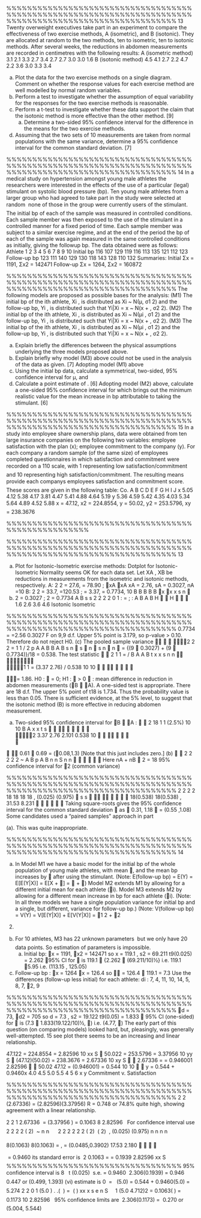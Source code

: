 

%%%%%%%%%%%%%%%%%%%%%%%%%%%%%%%%%%%%%%%%%%%%%%%%%%%%%%%%%%%%%%%%%%%%%%%%%%%%%%%%%%%%%%%%%%%%%%%%%%%%%%%%%
13 Twenty overweight executives take part in an experiment to compare the
effectiveness of two exercise methods, A (isometric), and B (isotonic). They are
allocated at random to the two methods, ten to isometric, ten to isotonic methods.
After several weeks, the reductions in abdomen measurements are recorded in
centimetres with the following results:
A (isometric method) 3.1 2.1 3.3 2.7 3.4 2.7 2.7 3.0 3.0 1.6
B (isotonic method) 4.5 4.1 2.7 2.2 4.7 2.2 3.6 3.0 3.3 3.4
\item (a) Plot the data for the two exercise methods on a single diagram.
Comment on whether the response values for each exercise method
are well modelled by normal random variables.
(b) Perform a test to investigate whether the assumption of equal
variability for the responses for the two exercise methods is
reasonable.
(c) Perform a t-test to investigate whether these data support the
claim that the isotonic method is more effective than the other
method. [9]
\item (a) Determine a two-sided 95% confidence interval for the difference in
the means for the two exercise methods.
(b) Assuming that the two sets of 10 measurements are taken from
normal populations with the same variance, determine a 95%
confidence interval for the common standard deviation. [7]

%%%%%%%%%%%%%%%%%%%%%%%%%%%%%%%%%%%%%%%%%%%%%%%%%%%%%%%%%%%%%%%%%%%%%%%%%%%%%%%%%%%%%%%%%%%%%%%%%%%%%%%%%
14 In a medical study on hypertension amongst young male athletes the researchers
were interested in the effects of the use of a particular (legal) stimulant on systolic
blood pressure (bp).
Ten young male athletes from a larger group who had agreed to take part in the
study were selected at random  none of those in the group were currently users of
the stimulant. The initial bp of each of the sample was measured in controlled
conditions. Each sample member was then exposed to the use of the stimulant in a
controlled manner for a fixed period of time. Each sample member was subject to a
similar exercise regime, and at the end of the period the bp of each of the sample
was again measured in the same controlled conditions as initially, giving the followup
bp.
The data obtained were as follows:
Athlete 1 2 3 4 5 6 7 8 9 10
Initial bp 116 107 129 119 116 113 135 121 112 123
Follow-up bp 123 111 140 129 130 118 143 128 110 132
Summaries: Initial Σx = 1191, Σx2 = 142471 Follow-up Σx = 1264, Σx2 = 160872

%%%%%%%%%%%%%%%%%%%%%%%%%%%%%%%%%%%%%%%%%%%%%%%%%%%%%%%%%%%%%%%%%%%%%%%%%%%%%%%%%%%%%%%%%%%%%%%%%%%%%%%%%
The following models are proposed as possible bases for the analysis:
(M1) The initial bp of the ith athlete, Xi , is distributed as Xi ~ N(μ, σ1
2) and the
follow-up bp, Yi , is distributed such that Yi|Xi = x ~ N(x + \alpha, σ2
2).
(M2) The initial bp of the ith athlete, Xi , is distributed as Xi ~ N(μi , σ1
2) and the
follow-up bp, Yi , is distributed such that Yi|Xi = x ~ N(x + \alpha, σ2
2).
(M3) The initial bp of the ith athlete, Xi , is distributed as Xi ~ N(μi , σ1
2) and the
follow-up bp, Yi , is distributed such that Yi|Xi = x ~ N(x + \alphai , σ2
2).
\item (a) Explain briefly the differences between the physical assumptions
underlying the three models proposed above.
(b) Explain briefly why model (M3) above could not be used in the
analysis of the data as given. [7]
\item Adopting model (M1) above
(a) Using the initial bp data, calculate a symmetrical, two-sided, 95%
confidence interval for μ, and
(b) Calculate a point estimate of \alpha. [6]
\item Adopting model (M2) above, calculate a one-sided 95% confidence interval
for \alpha which brings out the minimum realistic value for the mean increase
in bp attributable to taking the stimulant. [6]

%%%%%%%%%%%%%%%%%%%%%%%%%%%%%%%%%%%%%%%%%%%%%%%%%%%%%%%%%%%%%%%%%%%%%%%%%%%%%%%%%%%%%%%%%%%%%%%%%%%%%%%%%
15 In a study into employee share ownership plans, data were obtained from ten
large insurance companies on the following two variables:
employee satisfaction with the plan (x);
employee commitment to the company (y).
For each company a random sample (of the same size) of employees completed
questionnaires in which satisfaction and commitment were recorded on a 110
scale, with 1 representing low satisfaction/commitment and 10 representing high
satisfaction/commitment. The resulting means provide each companys
employees satisfaction and commitment score. These scores are given in the
following table:
Co. A B C D E F G H I J
x 5.05 4.12 5.38 4.17 3.81 4.47 5.41 4.88 4.64 5.19
y 5.36 4.59 5.42 4.35 4.03 5.34 5.64 4.89 4.52 5.88
x = 47.12, x2 = 224.8554, y = 50.02, y2 = 253.5796, xy = 238.3676
\begin{enumerate}[(a)]
\item Draw a scatterplot of y against x and comment briefly on any relationship
between employee satisfaction and commitment. 
\item Calculate the fitted linear regression equation of y on x. 
\item Calculate the coefficient of determination R2 and relate its value to your
comment in part \item. 
\item Assuming the full normal model, calculate an estimate of the error
variance σ2 and obtain a 95% confidence interval for σ2. 
\item Calculate a 95% confidence interval for the true underlying slope
coefficient. 
\item For companies with an employees satisfaction score of 5.0, calculate an
estimate of the expected employees commitment score together with 95%
confidence limits. 
\end{enumerate}

%%%%%%%%%%%%%%%%%%%%%%%%%%%%%%%%%%%%%%%%%%%%%%%%%%%%


%%%%%%%%%%%%%%%%%%%%%%%%%%%%%%%%%%%%%%%%%%%%%%%%%%%%%%%%%%%%%%%%%%%%%%%%%%%%%%%%%%%%%%%%%%%%%%%%%%%%%%%%%
13 \item (a) Plot for Isotonic-Isometric exercise methods:
Dotplot for Isotonic-Isometric
Normality seems OK for each data set.
Let XA , XB be reductions in measurements from the isometric and
isotonic methods, respectively.
A: 2 2 = 27.6, = 78.90 ; xA xA xA = 2.76, sA = 0.3027, nA =10
B: 2 2 = 33.7, =120.53 ; = 3.37, = 0.7734, 10 B B B B B x x x s n 
(b) 2 = 0.3027 ; 2 = 0.7734 A B s s
2 2 2 2
0 1 : = ; : A B A B H   H   
1.6 2.6 3.6 4.6
Isotonic
Isometric

%%%%%%%%%%%%%%%%%%%%%%%%%%%%%%%%%%%%%%%%%%%%%%%%%%%%%%%%%%%%%%%%%%%%%%%%%%%%%%%%%%%%%%%%%%%%%%%%%%%%%%%%%
0.7734
= =2.56
0.3027
F on 9,9 d.f.
Upper 5% point is 3.179, so p-value > 0.10.
Therefore do not reject H0.
(c) The pooled sample variance
       2 2 2 = 1 1 / 2 p A A B B A B s n  s  n  s n  n 
= {(9  0.3027) + (9  0.7734)}/18 = 0.538.
The test statistic   2 1 1
= / B A
A B
t x x s
n n
  
  
  	
  

1 1
= (3.37 2.76) / 0.538
10 10
  
  	  


  
= 1.86.
H0 :  = 0; H1 :  > 0  : mean difference in reduction in
abdomen measurements (B  A).
A one-sided test is appropriate.
There are 18 d.f. The upper 5% point of t18 is 1.734. Thus the
probability value is less than 0.05. There is sufficient evidence, at
the 5% level, to suggest that the isotonic method (B) is more
effective in reducing abdomen measurement.
\item (a) Two-sided 95% confidence interval for B  A :
  2
18
1 1
(2.5%)
10 10 B A x x t s
  
   
  	
  

 
2
3.37 2.76 2.101 0.538
10
  
   	 


  
0.61  0.69 = (0.08,1.3)
[Note that this just includes zero.]
(b)  
2
2
2 2 2 ~ A B
p
A B n n
S
n n     

Here nA + nB  2 = 18
95% confidence interval for 2 (common variance)

%%%%%%%%%%%%%%%%%%%%%%%%%%%%%%%%%%%%%%%%%%%%%%%%%%%%%%%%%%%%%%%%%%%%%%%%%%%%%%%%%%%%%%%%%%%%%%%%%%%%%%%%%
2 2
2 2
18 18
18 18
,
(0.025) (0.975)
 s s 
     
18(0.538) 18(0.538)
,
31.53 8.231
 
 
 
Taking square-roots gives the 95% confidence interval for the
common standard deviation  as  0.31, 1.18  = (0.55 ,1.08)
Some candidates used a paired samples approach in part \item(a). This was quite
inappropriate.

%%%%%%%%%%%%%%%%%%%%%%%%%%%%%%%%%%%%%%%%%%%%%%%%%%%%%%%%%%%%%%%%%%%%%%%%%%%%%%%%%%%%%%%%%%%%%%%%%%%%%%%%%
14 \item (a) In Model M1 we have a basic model for the initial bp of the whole
population of young male athletes, with mean , and the mean bp
increases by  after using the stimulant.
(Note: E(follow-up bp) = E(Y) = E[E(Y|X)] = E[X + ] =  + )
Model M2 extends M1 by allowing for a different initial mean for
each athlete (i).
Model M3 extends M2 by allowing for a different mean increase in
bp for each athlete (i).
(Note: In all three models we have a single population variance for
initial bp and a single, but different, variance for follow-up bp.)
(Note: V(follow-up bp) = V(Y) = V[E(Y|X)] + E[V(Y|X)] = 1
2 + 2
2)
(b) For 10 athletes, M3 has 22 unknown parameters  but we only
have 20 data points. So estimation of parameters is impossible.
\item (a) Initial bp: x = 1191, x2 = 142471 so x = 119.1 , s2 = 69.211
t9(0.025) = 2.262
95% CI for  is 119.1  {2.262  (69.211/10)½} i.e. 119.1  5.95
i.e. (113.15 , 125.05)
(b) Follow-up bp : x = 1264 x = 126.4 so  = 126.4  119.1 = 7.3
\item Use the differences (follow-up less initial) for each athlete:
di : 7, 4, 11, 10, 14, 5, 8, 7, 2, 9

%%%%%%%%%%%%%%%%%%%%%%%%%%%%%%%%%%%%%%%%%%%%%%%%%%%%%%%%%%%%%%%%%%%%%%%%%%%%%%%%%%%%%%%%%%%%%%%%%%%%%%%%%
d = 73, d2 = 705 so d = 7.3 , s2 = 19.122
t9(0.05) = 1.833
 95% CI (one-sided) for  is (7.3  1.833(19.122/10)½, ) i.e. (4.77, )
The early part of this question (on comparing models) looked hard, but,
pleasingly, was generally well-attempted.
15 \item see plot
there seems to be an increasing and linear relationship.
\item
47.122
= 224.8554 = 2.82596
10 xx S 
50.022
= 253.5796 = 3.37956
10 yy S 
(47.12)(50.02)
= 238.3676 = 2.67336
10 xy S 
 2.67336 = = 0.946001
2.82596

 50.02 47.12 = (0.946001) = 0.544
10 10
 
y = 0.544 + 0.9460x
4.0 4.5 5.0 5.5
4
5
6
x
y
Commitment v. Satisfaction

%%%%%%%%%%%%%%%%%%%%%%%%%%%%%%%%%%%%%%%%%%%%%%%%%%%%%%%%%%%%%%%%%%%%%%%%%%%%%%%%%%%%%%%%%%%%%%%%%%%%%%%%%
\item
2
2 (2.67336)
=
(2.82596)(3.37956)
R = 0.748 or 74.8%
quite high, showing agreement with a linear relationship.
\item
2
2 1 2.67336
 = (3.37956 ) = 0.1063
8 2.82596
 
For confidence interval use
2
2
2 2
( 2) 
~ n
n

 


2 2
2 2
2 2
( 2)  ( 2) 
,
(0.025) (0.975) n n
n n
 
     
  	   

8(0.1063) 8(0.1063)
= , = (0.0485,0.3902)
17.53 2.180
 
 
	 

\item 
= 0.9460
its standard error is
 2 0.1063
= = 0.1939
2.82596 xx S

%%%%%%%%%%%%%%%%%%%%%%%%%%%%%%%%%%
95\% confidence interval is 8
  t (0.025)  s.e.
= 0.9460  2.306(0.1939) = 0.946  0.447 or (0.499, 1.393)
(vi) estimate is 0
 =   (5.0) = 0.544 + 0.9460(5.0) = 5.274
2
2
0
1 (5.0 )
. .(  ) =  ( )
xx
x
s e
n S

  
1 (5.0 4.712)2
= 0.1063( ) = 0.1173
10 2.82596


95\% confidence limits are  2.306(0.1173) =  0.270 or (5.004, 5.544)
